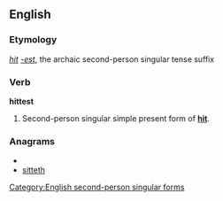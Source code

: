 ==English==

===Etymology===
''[[hit]]'' ''[[-est]]'', the archaic second-person singular tense suffix

===Verb===
'''hittest'''

# {{archaic}} Second-person singular simple present form of '''[[hit]]'''.

===Anagrams===
* {{alphagram|ehisttt}}
* [[sitteth#English|sitteth]]

[[Category:English second-person singular forms]]